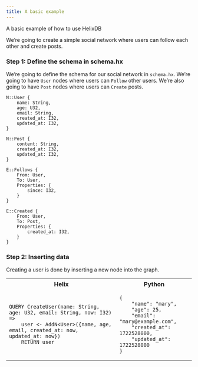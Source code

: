 ```yaml
---
title: A basic example
---
```

A basic example of how to use HelixDB

We’re going to create a simple social network where users can follow each other and create posts.

### Step 1: Define the schema in schema.hx      
We’re going to define the schema for our social network in `schema.hx`. 
We’re going to have `User` nodes where users can `Follow` other users. 
We’re also going to have `Post` nodes where users can `Create` posts.

```
N::User {
    name: String,
    age: U32,
    email: String,
    created_at: I32,
    updated_at: I32,
}

N::Post {
    content: String,
    created_at: I32,
    updated_at: I32,
}

E::Follows {
    From: User,
    To: User,
    Properties: {
        since: I32,
    }
}

E::Created {
    From: User,
    To: Post,
    Properties: {
        created_at: I32,
    }
}
```

### Step 2: Inserting data
Creating a user is done by inserting a new node into the graph.

<table>
<tr>
<th>Helix</th>
<th>Python</th>
</tr>
<tr>
<td>
  
```
QUERY CreateUser(name: String, age: U32, email: String, now: I32) =>
    user <- AddN<User>({name, age, email, created_at: now, updated_at: now})
    RETURN user
```
  
</td>
<td>

```
{
    "name": "mary",
    "age": 25,
    "email": "mary@example.com",
    "created_at": 1722528000,
    "updated_at": 1722528000
}
```

</td>
</tr>
</table>